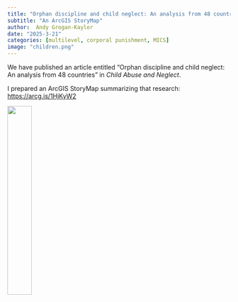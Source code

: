 ```yaml
---
title: "Orphan discipline and child neglect: An analysis from 48 countries"
subtitle: "An ArcGIS StoryMap"
author:  Andy Grogan-Kaylor 
date: "2025-3-21"
categories: [multilevel, corporal punishment, MICS]
image: "children.png"
---
```


We have published an article entitled "Orphan discipline and child neglect: An analysis from 48 countries" in *Child Abuse and Neglect*.

I prepared an ArcGIS StoryMap summarizing that research: [https://arcg.is/1HjKyW2](https://arcg.is/1HjKyW2)

![](children.png){width=33%}






